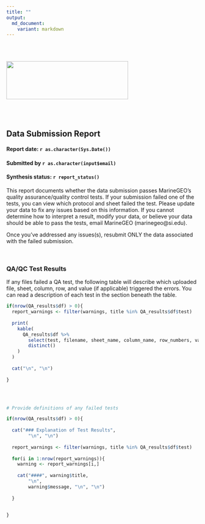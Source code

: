 ```yaml
---
title: ""
output: 
  md_document: 
    variant: markdown
---
```


  <br />
  <br />

<img src="www/Logomark_MarineGEO_Tennenbaum_RGB.png" width="319" height="100"/>

  <br />
  <br />

## Data Submission Report
#### Report date: `r as.character(Sys.Date())`
#### Submitted by `r as.character(input$email)`
#### Synthesis status: `r report_status()`

This report documents whether the data submission passes MarineGEO's quality assurance/quality control tests. If your submission failed one of the tests, you can view which protocol and sheet failed the test. Please update your data to fix any issues based on this information. If you cannot determine how to interpret a result, modify your data, or believe your data should be able to pass the tests, email MarineGEO (marinegeo@si.edu). 

Once you've addressed any issues(s), resubmit ONLY the data associated with the failed submission. 

  <br />

### QA/QC Test Results

If any files failed a QA test, the following table will describe which uploaded file, sheet, column, row, and value (if applicable) triggered the errors. You can read a description of each test in the section beneath the table. 

```r
  
if(nrow(QA_results$df) > 0){
  report_warnings <- filter(warnings, title %in% QA_results$df$test)
  
  print(   
    kable(
      QA_results$df %>%
        select(test, filename, sheet_name, column_name, row_numbers, values) %>%
        distinct()
    )
  )
  
  cat("\n", "\n")
  
}



```

  <br />

```r
  
# Provide definitions of any failed tests

if(nrow(QA_results$df) > 0){
  
  cat("### Explanation of Test Results", 
        "\n", "\n")
  
  report_warnings <- filter(warnings, title %in% QA_results$df$test)
  
  for(i in 1:nrow(report_warnings)){
    warning <- report_warnings[i,]
    
    cat("####", warning$title, 
        "\n",
        warning$message, "\n", "\n")
    
  }
  
  
}



```

  <br />
  <br />
